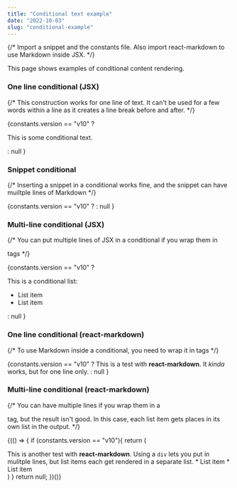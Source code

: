 ```yaml
---
title: "Conditional text example"
date: "2022-10-03"
slug: "conditional-example"
---
```


{/* Import a snippet and the constants file. Also import react-markdown to use Markdown inside JSX. */}


This page shows examples of conditional content rendering.

### One line conditional (JSX)

{/* This construction works for one line of text. It can't be used for a few words within a line as it creates a line break before and after. */}

{constants.version == "v10" ? <p>This is some conditional text.</p> : null }

### Snippet conditional

{/* Inserting a snippet in a conditional works fine, and the snippet can have muiltple lines of Markdown */}

{constants.version == "v10" ? <Snippet3 /> : null }

### Multi-line conditional (JSX)

{/* You can put multiple lines of JSX in a conditional if you wrap them in <div> tags */}

{constants.version == "v10" ?
<div>
    <p>This is a conditional list:</p>
    <ul>
        <li>List item</li>
        <li>List item</li>
    </ul>
</div>
: null }

### One line conditional (react-markdown)

{/* To use Markdown inside a conditional, you need to wrap it in <ReactMarkdown> tags */}

{constants.version == "v10" ?
<ReactMarkdown>This is a test with **react-markdown**. It _kinda_ works, but for one line only.</ReactMarkdown>
: null }

### Multi-line conditional (react-markdown)

{/* You can have multiple <ReactMarkdown> lines if you wrap them in a <div> tag, but the result isn't good. In this case, each list item gets places in its own list in the output. */}

{(() => {
if (constants.version == "v10"){
    return (
        <div>
            <ReactMarkdown>This is another test with **react-markdown**. Using a `div` lets you put in mulitple lines, but list items each get rendered in a separate list.</ReactMarkdown>
            <ReactMarkdown>* List item</ReactMarkdown>
            <ReactMarkdown>* List item</ReactMarkdown>
        </div>
    )
}
return null;
})()}

